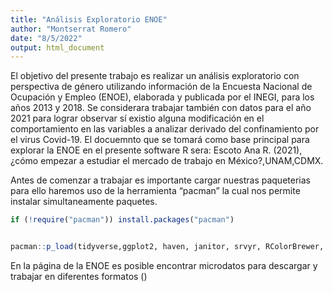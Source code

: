 ```yaml
---
title: "Análisis Exploratorio ENOE"
author: "Montserrat Romero"
date: "8/5/2022"
output: html_document
---
```

El objetivo del presente trabajo es realizar un análisis exploratorio con perspectiva de género utilizando información de la Encuesta Nacional de Ocupación y Empleo (ENOE), elaborada y publicada por el INEGI, para los años 2013 y 2018. Se considerara trabajar también con datos para el año 2021 para lograr observar sí existio alguna modificación en el comportamiento en las variables a analizar derivado del confinamiento por el virus Covid-19. 
El docuemnto que se tomará como base principal para explorar la ENOE en el presente software R sera: Escoto Ana R. (2021),¿cómo empezar a estudiar el mercado de trabajo en México?,UNAM,CDMX.

Antes de comenzar a trabajar es importante cargar nuestras paqueterias para ello haremos uso de la herramienta "pacman" la cual nos permite instalar simultaneamente paquetes.

```r
if (!require("pacman")) install.packages("pacman") 


pacman::p_load(tidyverse,ggplot2, haven, janitor, srvyr, RColorBrewer, wesanderson, sjlabelled)

```


En la página de la ENOE es posible encontrar microdatos para descargar y trabajar en diferentes formatos ()
